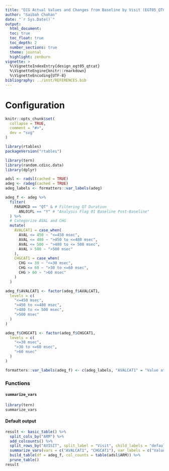 ```yaml
---
title: "ECG Actual Values and Changes from Baseline by Visit (EGT05_QTCAT)"
author: "Saibah Chohan"
date: "`r Sys.Date()`"
output:
  html_document:
  toc: true
  toc_float: true
  toc_depth: 2
  number_sections: true
  theme: journal
  highlight: zenburn
vignette: >
  %\VignetteIndexEntry{design_egt05_qtcat}
  %\VignetteEngine{knitr::rmarkdown}
  %\VignetteEncoding{UTF-8}
bibliography: ../inst/REFERENCES.bib
---
```


Configuration
=============
  
```r
knitr::opts_chunk$set(
  collapse = TRUE,
  comment = "#>",
  dev = "svg"
)
```

```r
library(rtables)
packageVersion("rtables")

library(tern)
library(random.cdisc.data)
library(dplyr)
```


```r
adsl <- radsl(cached = TRUE)
adeg <- radeg(cached = TRUE)
adeg_labels <- formatters::var_labels(adeg)

adeg_f <- adeg %>%
  filter(
    PARAMCD == "QT" & # Filtering QT Duration
      ANL01FL == "Y" # "Analysis Flag 01 Baseline Post-Baseline"
  ) %>%
  # Categorize AVAL and CHG
  mutate(
    AVALCAT1 = case_when(
      AVAL <= 450 ~ "<=450 msec",
      AVAL <= 480 ~ ">450 to <=480 msec",
      AVAL <= 500 ~ ">480 to <= 500 msec",
      AVAL > 500 ~ ">500 msec"
    ),
    CHGCAT1 = case_when(
      CHG <= 30 ~ "<=30 msec",
      CHG <= 60 ~ ">30 to <=60 msec",
      CHG > 60 ~ ">60 msec"
    )
  )

adeg_f$AVALCAT1 <- factor(adeg_f$AVALCAT1,
  levels = c(
    "<=450 msec",
    ">450 to <=480 msec",
    ">480 to <= 500 msec",
    ">500 msec"
  )
)

adeg_f$CHGCAT1 <- factor(adeg_f$CHGCAT1,
  levels = c(
    "<=30 msec",
    ">30 to <=60 msec",
    ">60 msec"
  )
)

formatters::var_labels(adeg_f) <- c(adeg_labels, "AVALCAT1" = "Value at Visit", "CHGCAT1" = "Change from Baseline")
```

### Functions 

#### `summarize_vars`

```r
library(tern)
summarize_vars
```

#### Default output

```r

result <- basic_table() %>%
  split_cols_by("ARM") %>%
  add_colcounts() %>%
  split_rows_by("AVISIT", split_label = "Visit", child_labels = "default", visible_label = TRUE) %>%
  summarize_vars(vars = c("AVALCAT1", "CHGCAT1"), var_labels = c("Value at Visit", "Change from Baseline")) %>%
  build_table(df = adeg_f, col_counts = table(adsl$ARM)) %>%
  prune_table()
result
```

